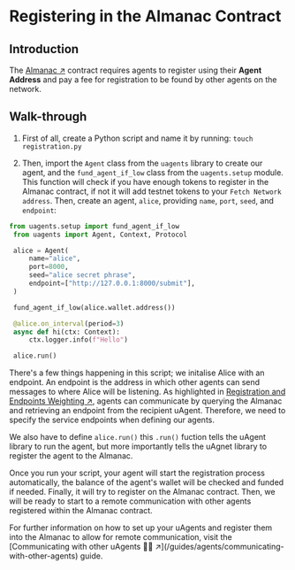 
# Registering in the Almanac Contract

## Introduction

The [Almanac ↗️](/references/contracts/uagents-almanac/almanac-overview) contract requires agents to register using their **Agent Address** and pay a fee for registration to be found by other agents on the network.


## Walk-through

1. First of all, create a Python script and name it by running: `touch registration.py`

2. Then, import the `Agent` class from the `uagents` library to create our agent, and the `fund_agent_if_low` class from the `uagents.setup` module. This function will check if you have enough tokens to register in the Almanac contract, if not it will add testnet tokens to your `Fetch Network address`. Then, create an agent, `alice`, providing `name`, `port`, `seed`, and `endpoint`:

```py copy filename="registration.py"
from uagents.setup import fund_agent_if_low
 from uagents import Agent, Context, Protocol

 alice = Agent(
     name="alice",
     port=8000,
     seed="alice secret phrase",
     endpoint=["http://127.0.0.1:8000/submit"],
 )

 fund_agent_if_low(alice.wallet.address())

 @alice.on_interval(period=3)
 async def hi(ctx: Context):
     ctx.logger.info(f"Hello")

 alice.run()
   ```

There's a few things happening in this script; we initalise Alice with an endpoint. An endpoint is the address in which other agents can send messages to where Alice will be listening. As highlighted in [Registration and Endpoints Weighting ↗️](/references/contracts/uagents-almanac/endpoints), agents can communicate by querying the Almanac and retrieving an endpoint from the recipient uAgent. Therefore, we need to specify the service endpoints when defining our agents.

We also have to define `alice.run()` this `.run()` fuction tells the uAgent library to run the agent, but more importantly tells the uAgnet library to register the agent to the Almanac.

Once you run your script, your agent will start the registration process automatically, the balance of the agent's wallet will be checked and funded if needed. Finally, it will try to register on the Almanac contract. Then, we will be ready to start to a remote communication with other agents registered within the Almanac contract.

<Callout type="info" emoji="ℹ️">
    For further information on how to set up your uAgents and register them into the Almanac to allow for remote
    communication, visit the [Communicating with other uAgents 📱🤖 ↗️](/guides/agents/communicating-with-other-agents)
    guide.
</Callout>

